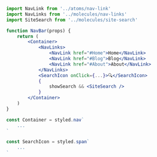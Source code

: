 
<FullScreenCode>

```jsx
import NavLink from '../atoms/nav-link'
import NavLinks from '../molecules/nav-links'
import SiteSearch from '../molecules/site-search'

function NavBar(props) {
    return (
        <Container>
            <NavLinks>
                <NavLink href="#Home">Home</NavLink>
                <NavLink href="#Blog">Blog</NavLink>
                <NavLink href="#About">About</NavLink>
            </NavLinks>
            <SearchIcon onClick={...}>🔍</SearchIcon>
            {
                showSearch && <SiteSearch />
            }
        </Container>
    )
}

const Container = styled.nav`
    ...
`

const SearchIcon = styled.span`
    ...
`
```

</FullScreenCode>
